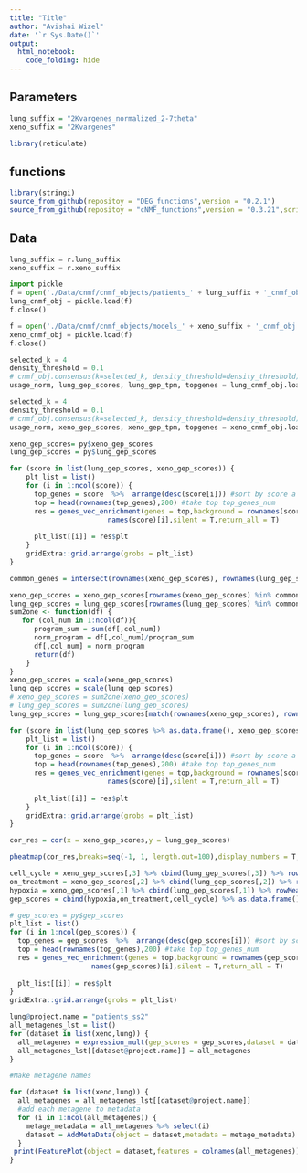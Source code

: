 ```yaml
---
title: "Title"
author: "Avishai Wizel"
date: '`r Sys.Date()`'
output: 
  html_notebook: 
    code_folding: hide
---
```


## Parameters

```r
lung_suffix = "2Kvargenes_normalized_2-7theta"
xeno_suffix = "2Kvargenes"
```
```r
library(reticulate)
```


## functions

```r
library(stringi)
source_from_github(repositoy = "DEG_functions",version = "0.2.1")
source_from_github(repositoy = "cNMF_functions",version = "0.3.21",script_name = "cnmf_function_Harmony.R")
```

## Data

```python
lung_suffix = r.lung_suffix
xeno_suffix = r.xeno_suffix

import pickle
f = open('./Data/cnmf/cnmf_objects/patients_' + lung_suffix + '_cnmf_obj.pckl', 'rb')
lung_cnmf_obj = pickle.load(f)
f.close()

f = open('./Data/cnmf/cnmf_objects/models_' + xeno_suffix + '_cnmf_obj.pckl', 'rb')
xeno_cnmf_obj = pickle.load(f)
f.close()
```

```python
selected_k = 4
density_threshold = 0.1
# cnmf_obj.consensus(k=selected_k, density_threshold=density_threshold) #if not already  computed 
usage_norm, lung_gep_scores, lung_gep_tpm, topgenes = lung_cnmf_obj.load_results(K=selected_k, density_threshold=density_threshold)
```

```python
selected_k = 4
density_threshold = 0.1
# cnmf_obj.consensus(k=selected_k, density_threshold=density_threshold) #if not already  computed
usage_norm, xeno_gep_scores, xeno_gep_tpm, topgenes = xeno_cnmf_obj.load_results(K=selected_k, density_threshold=density_threshold)
```

```r
xeno_gep_scores= py$xeno_gep_scores
lung_gep_scores = py$lung_gep_scores

for (score in list(lung_gep_scores, xeno_gep_scores)) {
    plt_list = list()
    for (i in 1:ncol(score)) {
      top_genes = score  %>%  arrange(desc(score[i])) #sort by score a
      top = head(rownames(top_genes),200) #take top top_genes_num
      res = genes_vec_enrichment(genes = top,background = rownames(score),homer = T,title = 
                        names(score)[i],silent = T,return_all = T)
       
      plt_list[[i]] = res$plt
    }
    gridExtra::grid.arrange(grobs = plt_list)
}
```

```r
common_genes = intersect(rownames(xeno_gep_scores), rownames(lung_gep_scores))

xeno_gep_scores = xeno_gep_scores[rownames(xeno_gep_scores) %in% common_genes,]
lung_gep_scores = lung_gep_scores[rownames(lung_gep_scores) %in% common_genes,]
sum2one <- function(df) {
   for (col_num in 1:ncol(df)){
      program_sum = sum(df[,col_num])
      norm_program = df[,col_num]/program_sum
      df[,col_num] = norm_program
      return(df)
    }
}
xeno_gep_scores = scale(xeno_gep_scores)
lung_gep_scores = scale(lung_gep_scores)
# xeno_gep_scores = sum2one(xeno_gep_scores)
# lung_gep_scores = sum2one(lung_gep_scores)
lung_gep_scores = lung_gep_scores[match(rownames(xeno_gep_scores), rownames(lung_gep_scores)),] #order lung rows like xeno

```

```r
for (score in list(lung_gep_scores %>% as.data.frame(), xeno_gep_scores %>% as.data.frame())) {
    plt_list = list()
    for (i in 1:ncol(score)) {
      top_genes = score  %>%  arrange(desc(score[i])) #sort by score a
      top = head(rownames(top_genes),200) #take top top_genes_num
      res = genes_vec_enrichment(genes = top,background = rownames(score),homer = T,title = 
                        names(score)[i],silent = T,return_all = T)
       
      plt_list[[i]] = res$plt
    }
    gridExtra::grid.arrange(grobs = plt_list)
}

```


```r
cor_res = cor(x = xeno_gep_scores,y = lung_gep_scores)
```

```r
pheatmap(cor_res,breaks=seq(-1, 1, length.out=100),display_numbers = T,color = colorRampPalette(c("blue", "white", "red"))(100))
```

```r
cell_cycle = xeno_gep_scores[,3] %>% cbind(lung_gep_scores[,3]) %>% rowMeans()
on_treatment = xeno_gep_scores[,2] %>% cbind(lung_gep_scores[,2]) %>% rowMeans()
hypoxia = xeno_gep_scores[,1] %>% cbind(lung_gep_scores[,1]) %>% rowMeans()
gep_scores = cbind(hypoxia,on_treatment,cell_cycle) %>% as.data.frame() %>% setNames(c("cell_cycle","on_treatment","hypoxia"))
```

```r
# gep_scores = py$gep_scores
plt_list = list()
for (i in 1:ncol(gep_scores)) {
  top_genes = gep_scores  %>%  arrange(desc(gep_scores[i])) #sort by score a
  top = head(rownames(top_genes),200) #take top top_genes_num
  res = genes_vec_enrichment(genes = top,background = rownames(gep_scores),homer = T,title = 
                    names(gep_scores)[i],silent = T,return_all = T)
   
  plt_list[[i]] = res$plt
}
gridExtra::grid.arrange(grobs = plt_list)
```

```r
lung@project.name = "patients_ss2"
all_metagenes_lst = list()
for (dataset in list(xeno,lung)) {
  all_metagenes = expression_mult(gep_scores = gep_scores,dataset = dataset)
  all_metagenes_lst[[dataset@project.name]] = all_metagenes
}

```


```r
#Make metagene names

for (dataset in list(xeno,lung)) {
  all_metagenes = all_metagenes_lst[[dataset@project.name]]
  #add each metagene to metadata
  for (i in 1:ncol(all_metagenes)) {
    metage_metadata = all_metagenes %>% select(i)
    dataset = AddMetaData(object = dataset,metadata = metage_metadata)
  }
 print(FeaturePlot(object = dataset,features = colnames(all_metagenes)))
}

```



